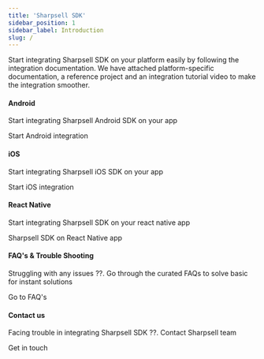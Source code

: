 ```yaml
---
title: 'Sharpsell SDK'
sidebar_position: 1
sidebar_label: Introduction
slug: /
---
```


Start integrating Sharpsell SDK on your platform easily by following the integration documentation. We have attached platform-specific documentation, a reference project and an integration tutorial video to make the integration smoother.
 
<div className='gallery'>
 <div className='card'>
    <h4>Android</h4>
    <p>Start integrating Sharpsell Android SDK on your app</p>
    <VersionedLink to='/2.8.0/category/android'>
       Start Android integration <ArrowRight className='arrow' />
    </VersionedLink>
  </div>
  <div className='card'>
    <h4>iOS</h4>
    <p>Start integrating Sharpsell iOS SDK on your app</p>
    <VersionedLink to='/2.8.0/category/ios'>
     Start iOS integration <ArrowRight className='arrow' />
    </VersionedLink>
  </div>
  <div className='card'>
    <h4>React Native</h4>
    <p>Start integrating Sharpsell SDK on your react native app</p>
    <VersionedLink to='/2.8.0/category/react'>Sharpsell SDK on React Native app <ArrowRight className='arrow' />
    </VersionedLink>
  </div>
  <div className='card'>
    <h4>FAQ's & Trouble Shooting</h4>
    <p>Struggling with any issues ??. Go through the curated FAQs to solve basic for instant solutions </p>
    <VersionedLink to='/2.8.0/faq/'>
      Go to FAQ's<ArrowRight className='arrow' />
    </VersionedLink>
  </div>
  <div className='card'>
    <h4>Contact us</h4>
    <p>Facing trouble in integrating Sharpsell SDK ??. Contact Sharpsell team</p>
    <VersionedLink to='/2.8.0/contact-us'>
      Get in touch <ArrowRight className='arrow' />
    </VersionedLink>
  </div>
</div>

